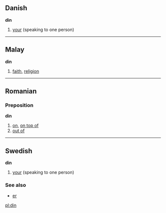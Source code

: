 ==Danish==
'''din'''

#[[your]] (speaking to one person)

----

==Malay==
'''din'''

# [[faith]], [[religion]]

----

== Romanian ==
=== Preposition ===
'''din'''

# [[on]], [[on top of]]
# [[out of]]

----

==Swedish==
'''din'''

#[[your]] (speaking to one person)

===See also===
*[[er#Swedish|er]]

[[pl:din]]